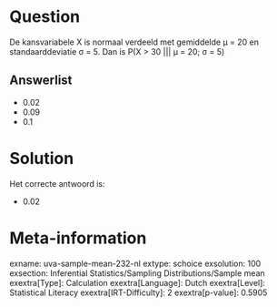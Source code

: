 Question
========

De kansvariabele X is normaal verdeeld met gemiddelde μ = 20 en
standaarddeviatie σ = 5. Dan is P(X \> 30 \|\|\| μ = 20; σ = 5)

Answerlist
----------

* 0.02
* 0.09
* 0.1

Solution
========

Het correcte antwoord is: 

* 0.02

Meta-information
================
exname: uva-sample-mean-232-nl
extype: schoice
exsolution: 100
exsection: Inferential Statistics/Sampling Distributions/Sample mean
exextra[Type]: Calculation
exextra[Language]: Dutch
exextra[Level]: Statistical Literacy
exextra[IRT-Difficulty]: 2
exextra[p-value]: 0.5905
